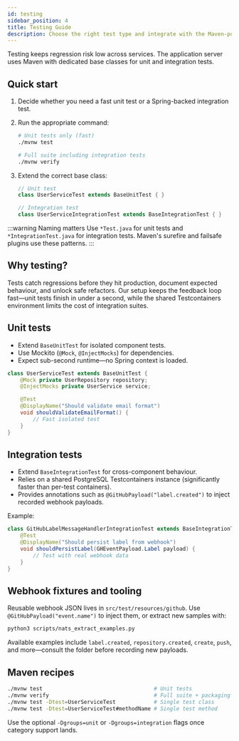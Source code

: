 ```yaml
---
id: testing
sidebar_position: 4
title: Testing Guide
description: Choose the right test type and integrate with the Maven-powered pipeline.
---
```


Testing keeps regression risk low across services. The application server uses Maven with dedicated base classes for unit and integration tests.

## Quick start

1. Decide whether you need a fast unit test or a Spring-backed integration test.
2. Run the appropriate command:

   ```bash
   # Unit tests only (fast)
   ./mvnw test

   # Full suite including integration tests
   ./mvnw verify
   ```

3. Extend the correct base class:

   ```java
   // Unit test
   class UserServiceTest extends BaseUnitTest { }

   // Integration test
   class UserServiceIntegrationTest extends BaseIntegrationTest { }
   ```

:::warning Naming matters
Use `*Test.java` for unit tests and `*IntegrationTest.java` for integration tests. Maven's surefire and failsafe plugins use these patterns.
:::

## Why testing?

Tests catch regressions before they hit production, document expected behaviour, and unlock safe refactors. Our setup keeps the feedback loop fast—unit tests finish in under a second, while the shared Testcontainers environment limits the cost of integration suites.

## Unit tests

- Extend `BaseUnitTest` for isolated component tests.
- Use Mockito (`@Mock`, `@InjectMocks`) for dependencies.
- Expect sub-second runtime—no Spring context is loaded.

```java
class UserServiceTest extends BaseUnitTest {
    @Mock private UserRepository repository;
    @InjectMocks private UserService service;

    @Test
    @DisplayName("Should validate email format")
    void shouldValidateEmailFormat() {
        // Fast isolated test
    }
}
```

## Integration tests

- Extend `BaseIntegrationTest` for cross-component behaviour.
- Relies on a shared PostgreSQL Testcontainers instance (significantly faster than per-test containers).
- Provides annotations such as `@GitHubPayload("label.created")` to inject recorded webhook payloads.

Example:

```java
class GitHubLabelMessageHandlerIntegrationTest extends BaseIntegrationTest {
    @Test
    @DisplayName("Should persist label from webhook")
    void shouldPersistLabel(GHEventPayload.Label payload) {
        // Test with real webhook data
    }
}
```

## Webhook fixtures and tooling

Reusable webhook JSON lives in `src/test/resources/github`. Use `@GitHubPayload("event.name")` to inject them, or extract new samples with:

```bash
python3 scripts/nats_extract_examples.py
```

Available examples include `label.created`, `repository.created`, `create`, `push`, and more—consult the folder before recording new payloads.

## Maven recipes

```bash
./mvnw test                                   # Unit tests
./mvnw verify                                 # Full suite + packaging
./mvnw test -Dtest=UserServiceTest            # Single test class
./mvnw test -Dtest=UserServiceTest#methodName # Single test method
```

Use the optional `-Dgroups=unit` or `-Dgroups=integration` flags once category support lands.

